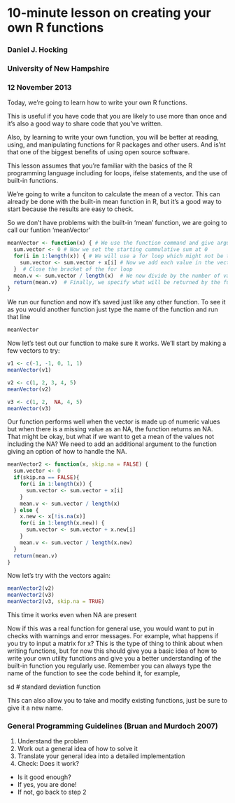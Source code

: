 10-minute lesson on creating your own R functions
========================================================
### Daniel J. Hocking
### University of New Hampshire
### 12 November 2013

Today, we're going to learn how to write your own R functions.

This is useful if you have code that you are likely to use more than once and it's also a good way to share code that you've written. 

Also, by learning to write your own function, you will be better at reading, using, and manipulating functions for R packages and other users. And is'nt that one of the biggest benefits of using open source software.

This lesson assumes that you're familiar with the basics of the R programming language including for loops, ifelse statements, and the use of built-in functions.

We're going to write a funciton to calculate the mean of a vector. This can already be done with the built-in mean function in R, but it's a good way to start because the results are easy to check.

So we don't have problems with the built-in 'mean' function, we are going to call our funtion 'meanVector'


```r
meanVector <- function(x) { # We use the function command and give argument (input) x, which will be a vector
  sum.vector <- 0 # Now we set the starting cummulative sum at 0
  for(i in 1:length(x)) { # We will use a for loop which might not be the fastest in R but it's easier to understand when starting off than other options
    sum.vector <- sum.vector + x[i] # Now we add each value in the vector list to the cummulative sum. 
  }  # Close the bracket of the for loop
  mean.v <- sum.vector / length(x)  # We now divide by the number of values in the vector and save it as 'mean.v'. This could be called anything
  return(mean.v)  # Finally, we specify what will be returned by the function
}
```

We run our function and now it's saved just like any other function. To see it as you would another function just type the name of the function and run that line

```r
meanVector
```

Now let's test out our function to make sure it works. We'll start by making a few vectors to try:

```r
v1 <- c(-1, -1, 0, 1, 1)
meanVector(v1)

v2 <- c(1, 2, 3, 4, 5)
meanVector(v2)

v3 <- c(1, 2,  NA, 4, 5)
meanVector(v3)
```

Our function performs well when the vector is made up of numeric values but when there is a missing value as an NA, the function returns an NA. That might be okay, but what if we want to get a mean of the values not including the NA? We need to add an additional argument to the function giving an option of how to handle the NA.


```r
meanVector2 <- function(x, skip.na = FALSE) {
  sum.vector <- 0
  if(skip.na == FALSE){
    for(i in 1:length(x)) {
      sum.vector <- sum.vector + x[i]
    }
    mean.v <- sum.vector / length(x)
  } else {
    x.new <- x[!is.na(x)]
    for(i in 1:length(x.new)) {
      sum.vector <- sum.vector + x.new[i]
    }
    mean.v <- sum.vector / length(x.new)
  }
  return(mean.v)
}
```

Now let's try with the vectors again:
```r
meanVector2(v2)
meanVector2(v3)
meanVector2(v3, skip.na = TRUE)
```

This time it works even when NA are present

Now if this was a real function for general use, you would want to put in checks with warnings and error messages. For example, what happens if you try to input a matrix for x? This is the type of thing to think about when writing functions, but for now this should give you a basic idea of how to write your own utility functions and give you a better understanding of the built-in function you regularly use. Remember you can always type the name of the function to see the code behind it, for example,
  
sd # standard deviation function
  
This can also allow you to take and modify existing functions, just be sure to give it a new name.

### General Programming Guidelines (Bruan and Murdoch 2007)
1. Understand the problem
2. Work out a general idea of how to solve it
3. Translate your general idea into a detailed implementation
4. Check: Does it work?
  * Is it good enough?
  * If yes, you are done!
  * If not, go back to step 2
